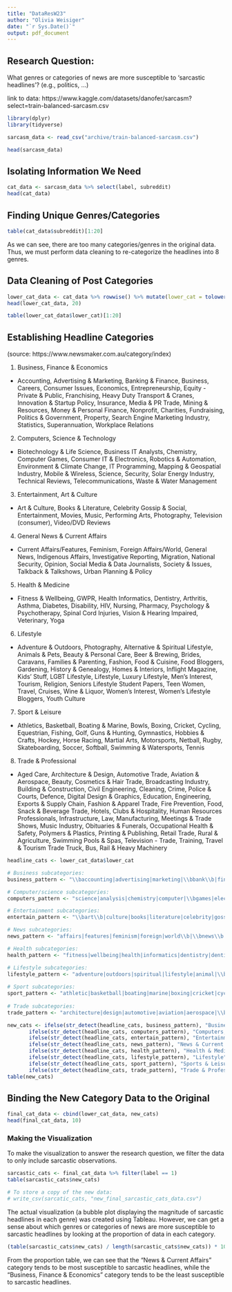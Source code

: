 ```yaml
---
title: "DataResW23"
author: "Olivia Weisiger"
date: "`r Sys.Date()`"
output: pdf_document
---
```


## Research Question:

What genres or categories of news are more susceptible to ‘sarcastic headlines’? 
(e.g., politics, …) 

link to data: https://www.kaggle.com/datasets/danofer/sarcasm?select=train-balanced-sarcasm.csv

```r
library(dplyr)
library(tidyverse)
```

```r
sarcasm_data <- read_csv("archive/train-balanced-sarcasm.csv")
```

```r
head(sarcasm_data)
```

## Isolating Information We Need 

```r
cat_data <- sarcasm_data %>% select(label, subreddit)
head(cat_data)
```

## Finding Unique Genres/Categories

```r
table(cat_data$subreddit)[1:20]
```

As we can see, there are too many categories/genres in the original data. Thus, 
we must perform data cleaning to re-categorize the headlines into 8 genres.

## Data Cleaning of Post Categories

```r
lower_cat_data <- cat_data %>% rowwise() %>% mutate(lower_cat = tolower(subreddit)) %>% select(-subreddit)
head(lower_cat_data, 20)
```

```r
table(lower_cat_data$lower_cat)[1:20]
```

## Establishing Headline Categories

(source: https://www.newsmaker.com.au/category/index)

1. Business, Finance & Economics
  - Accounting, Advertising & Marketing, Banking & Finance, Business, Careers, Consumer Issues, Economics, Entrepreneurship, Equity - Private & Public, Franchising, Heavy Duty Transport & Cranes, Innovation & Startup Policy, Insurance, Media & PR Trade, Mining & Resources, Money & Personal Finance, Nonprofit, Charities, Fundraising, Politics & Government, Property, Search Engine Marketing Industry, Statistics, Superannuation, Workplace Relations
  
2. Computers, Science & Technology 
  - Biotechnology & Life Science, Business IT Analysts, Chemistry, Computer Games, Consumer IT & Electronics, Robotics & Automation, Environment & Climate Change, IT Programming, Mapping & Geospatial Industry, Mobile & Wireless, Science, Security, Solar Energy Industry, Technical Reviews, Telecommunications, Waste & Water Management
  
3. Entertainment, Art & Culture
  - Art & Culture, Books & Literature, Celebrity Gossip & Social, Entertainment, Movies, Music, Performing Arts, Photography, Television (consumer), Video/DVD Reviews
  
4. General News & Current Affairs 
  - Current Affairs/Features, Feminism, Foreign Affairs/World, General News, Indigenous Affairs, Investigative Reporting, Migration, National Security, Opinion, Social Media & Data Journalists, Society & Issues, Talkback & Talkshows, Urban Planning & Policy
  
5. Health & Medicine
  - Fitness & Wellbeing, GWPR, Health Informatics, Dentistry, Arthritis, Asthma, Diabetes, Disability, HIV, Nursing, Pharmacy, Psychology & Psychotherapy, Spinal Cord Injuries, Vision & Hearing Impaired, Veterinary, Yoga
  
6. Lifestyle 
  - Adventure & Outdoors, Photography, Alternative & Spiritual Lifestyle, Animals & Pets, Beauty & Personal Care, Beer & Brewing, Brides, Caravans, Families & Parenting, Fashion, Food & Cuisine, Food Bloggers, Gardening, History & Genealogy, Homes & Interiors, Inflight Magazine, Kids' Stuff, LGBT Lifestyle, Lifestyle, Luxury Lifestyle, Men's Interest, Tourism, Religion, Seniors Lifestyle
Student Papers, Teen Women, Travel, Cruises, Wine & Liquor, Women's Interest, Women's Lifestyle Bloggers, Youth Culture
  
7. Sport & Leisure
  - Athletics, Basketball, Boating & Marine, Bowls, Boxing, Cricket, Cycling, Equestrian, Fishing, Golf, Guns & Hunting, Gymnastics, Hobbies & Crafts, Hockey, Horse Racing, Martial Arts, Motorsports, Netball, Rugby, Skateboarding, Soccer, Softball, Swimming & Watersports, Tennis

8. Trade & Professional 
  - Aged Care, Architecture & Design, Automotive Trade, Aviation & Aerospace, Beauty, Cosmetics & Hair Trade, Broadcasting Industry, Building & Construction, Civil Engineering, Cleaning, Crime, Police & Courts, Defence, Digital Design & Graphics, Education, Engineering, Exports & Supply Chain, Fashion & Apparel Trade, Fire Prevention, Food, Snack & Beverage Trade, Hotels, Clubs & Hospitality, Human Resources Professionals, Infrastructure, Law, Manufacturing, Meetings & Trade Shows, Music Industry, Obituaries & Funerals, Occupational Health & Safety, Polymers & Plastics, Printing & Publishing, Retail Trade, Rural & Agriculture, Swimming Pools & Spas, Television - Trade, Training, Travel & Tourism Trade Truck, Bus, Rail & Heavy Machinery

```r
headline_cats <- lower_cat_data$lower_cat

# Business subcategories:
business_pattern <- "\\baccounting|advertising|marketing|\\bbank\\b|finance|business|careers|consumer|economics|entrepreneurship|equity|franchising|transport|innovation|startup|insurance|\\bmoney|finance|nonprofit|charities|fundraising|marketing|industry|statistics|superannuation|workplace|producttesting|counting|wordpress|amazon|walmart|financialindependence|wikipedia|tacobell|jobs|economy|starbucks|corporate|investing|apple|wallstreetbets|google|stock|chipotle|market|job|million|dollar|lego|bestbuy|roblox|nerf"

# Computer/science subcategories:
computers_pattern <- "science|analysis|chemistry|computer|\\bgames|electronics|robot|automation|environment|climate|programming|mapping|geospatial|mobile\\b|wireless|security|solar\\b|reviews|telecommunications|clashroyale|overwatch|pokemon|pcmasterrace|crusaderkings|dotamasterrace|codzombies|ironthronepowers|tf2|diepio|pcgaming|fifa|technology|clashofclans|nintendo|gamegrumps|\\bmac\\b|math|borderlands2|flightsim|mslgame|samsung|kronos2wow|puzzleanddragons|geoguessr|windows10|techsupportgore|arduino|android|nintendonx|heartsofiron|ps4pro|battlefield_one|pcmasterracebuilds|game|opensouls3|googlepixel|darksouls3|titanfall|techsupport|bitcoin|galaxy|ps2cobalt|tf2weaponideas|mathematic|diablo3|csharp|iphone|virtualreality|nintendoswitch|finalfantasy|hacking|cyber|xboxone|callofduty|headphones|starterpack|ps4|smashbros|space|paladins|playstation|gaming|zelda|fallout|shadowverse|poker|logic|battlefield|intel|geek|linguistics|phoneverification|legendsoftomorrow|program|firefox|simcity|python|verizon|tmobile|atandt|at&t|diablo|linux|philosophy|network|redit|reddit|labrat|windows|phone|cell|link|nova|bots|chrome|java|sprint|mafia3|sql|server|metroid|heroesofthestorm|pathofexile|pka|destiny|ggfreeforall|dnd|starvstheforcesofevildata|joinsquad|gta|consulting|teacher|nsf|apocalypserising|blackops|pixelclash|reddeadredemption|raspberry_pi|phantomforces|geology|excel|renaissance|chemical|gta"

# Entertainment subcategories:
entertain_pattern <- "\\bart\\b|culture|books|literature|celebrity|gossip|\\bsocial|entertainment|movie|music|performing|photography|\\bphoto|television|video|media\\b|superman|lollapalooza|kanye|fivenightsatfreddys|marvel|youtubehaiku|supergirltv|radiohead|livestreamfail|celebnsfw|drama|blackmirror|picture|joerogan|kingofthehill|batman|youtube|lightsabers|harrypotter|stevenuniverse|documentaries|southpark|podcast|hiphopheads|teenwolf|residentevil|netflix|h3h3productions|futurama|thegoodplace|geometrydash|blink182|beetlejuicing|americanhorrorstory|bigbrother|thewalkingdead|metallica|comics|rickandmorty|mylittlepony|frankocean|backtothefuture|boxoffice|show\\b|cast\\b|eminem|theredpill|breakingbad|dccomics|strangerthings|sonicthehedgehog|directv|snapchat|instagram|seinfeld|terminator|coachella|screenwriting|write\\b|scifi|documentary|lore|tale|story|anime|fiction|action|writing|facebookk|twitter|song|tinder|greenday|cinema|beatles|tv|producer|guitar|vinyl|twitter|stories|cinema|roleplay|image|spotify|twitch|discord|ukulele|zootopia|drum|celebs|disney|paramount|arianagrande|novel|tunes|audio|supermam|adamcarolla|facebook|ticktock|commercialav|gotham|toontown|punk|transformers|thewire|pophead|sense8|bachelor|fargo|tones|legend|milliebobbybrown|bigfoot|clashdeck|adultswim|skrillex|dundermifflin|arresteddevelopment|terraria|gravityfalls|rickygervais|rockband|haikyuu|dailydouble"

# News subcategories:
news_pattern <- "affairs|features|feminism|foreign|world\\b|\\bnews\\b|indigenous|investigative|investigate|reporting|migration|migrate|national|security|opinion|media|journal|society|talkback|talkshows|planning|policy|politics|government|hillary|donald|war|\\bcrime\\b|police|courts|defence|\\blaw\\b|neworleans|trump|philippines|combatfootage|portland|worldnews|fullcommunism|globaloffensive|thenetherlands|unitedkingdom|india|libertarian|uncensorednews|brisbane|christianity|democrats|tampa|milwaukee|indonesia|berkeley|republican|nashville|ontario|sanfrancisco|inthenews|navy|denmark|connecticut|minneapolis|news|scotland|london|ireland|saltlakecity|mexico|italy|nottheonion|canada|southafrica|army|europe|conservative|sydney|legaladvice|detroit|california|\\bworld|melbourne|maine|polotic|stlouis|washingtondc|denver|pittsburgh|newjersey|debate|protectandserve|toronto|israel|boston|egypt|airforce|japan|northernireland|singapore|president|russia|austin|romania|anarchism|australia|justiceserved|mensrights|political|discussion|anarch|progun|gun\\b|slavelabor|firearms|houston|liberal|birmingham|nyc|arabs|politic|atlanta|losangeles|right|left|ville\\b|virginiabeach|newhampshire|missouri|croatia|theonion|northcarolina|belgium|korea|democracy|sacramento|vegas|democrat|argentina|chicago|capitalism|rally|wiki|world|brasil|bomb|confession|conversation|portugal|mandela|conspiracy|conspiracies|bangkok|military|army|miami|hongkong|southampton|capital|socialism|ism\\b|philadelphia|morocco|dubai|florida|oregon|propaganda|rotc|shanghai|sandiego|minnesota|asia|virginia|thailand|switzerland|land\\b|reports|speech|mafia|military|france|jail|communist|leader|seattlewa|reformed|king|city|town|country|county|state|[0-9][0-9][0-9][0-9]|seattle|scams|gatekeep|bayarea|announcement|vancouver|places|lebanon|prolife|britishcolumbia|bay\\b|newyork|guilty|innocent|colorado|battle|thunder|rain|storm|tornado|hurricane|america|dynasty|china|phoenix|sweden|albuquerque|newmexico|anchorage|alaska|atlanta|georgia|baltimore|maryland|billings|montana|birmingham|alabama|boise|idaho|boston|massachusetts|bridgeport|connecticut|burlington|vermont|charleston|southcarolina|charleston|westvirginia|charlotte|northcarolina|cheyenne|wyoming|chicago|illinois|columbus|ohio|denver|colorado|desmoines|iowa|detroit|michigan|fargo|northdakota|honolulu|hawaii|houston|texas|indianapolis|indiana|jackson|mississippi|jacksonville|florida|kansas|missouri|vegas|nevada|littlerock|arkansas|losangeles|california|louisville|kentucky|manchester|newhampshire|milwaukee|wisconsin|minneapolis|minnesota|nashville|tennessee|neworleans|louisiana|newyork|newark|newjersey|oklahoma|omaha|nebraska|philadelphia|pennsylvania|phoenix|arizona|portland|maine|portland|oregon|providence|rhodeisland|saltlake|utah|seattle|washington|sioux|dakota|virginia|wichita|kansas|wilmington|delaware"

# Health subcategories:
health_pattern <- "fitness|wellbeing|health|informatics|dentistry|dentist|doctor|arthritis|asthma|diabetes|disability|\\bhiv\\b|nursing|nurse|pharmacy|psychology|psychotherapy|injuries|vision|hearing|veterinary|yoga|mdma|fitgirls|electronic_cigarette|vaping|running|steroids|cigars|premed|therapy|nutrition|trypophobia|depress|drug|cigarette|bpd|survivor|keto|diet|opiate|tobacco|medicalschool|entomology|aspergers|medicine|shrooms|bipolar|cocaine|bloodborne|chromosome|alcoholism|halflife|\\bama\\b|narcissist|cancer"

# Lifestyle subcategories:
lifestyle_pattern <- "adventure|outdoors|spiritual|lifestyle|animal|\\bpet\\b|beauty|personal|beer|brewing|caravan|families|family|parenting|parent|fashion|food|cuisine|blogger|garden|history|genealogy|\\bhome\\b|\\bhouse\\b|interior|inflight|magazine|\\blgbt\\b|luxury|\\bmen\\b|interest|tourism|religion|senior|student|\\bteen\\b|\\bwomen\\b|\\bwoman\\b|travel\\b|cruise|\\bwine|liquor|youth|^ask|peopletwitter|hacks\\b|me_irl|livefromnewyork|teenmom|reactiongifs|teenagers|atheism|vegan|girl|\\bemo\\b|lgbteens|\\bself\\b|porn\\b|christianity|irl\\b|hack\\b|cooking|lesbianactually|gender|atheism|catholicism|advice|islam|newzealand|relationship|pics|streetwear|guys\\b|man\\b|christian|\\bpics\\b|humansbeingbros|toastmasters|judaism|texans|gay|child|porn|fanfiction|tumblr|frat|funny|joke|old|people|young|elder|lifeprotip|home|public|clothing|fella|motivate|comedy|fairytail|straight|prank|friend|\\bdog\\b|\\bcat\\b|\\bman|man\\b|tree|roast|tattoo|\\bmemes|memes\\b|\\bmeme|meme\\b|\\bdank|dank\\b|nature|sneakers|folk|dude|gadgets|meal|hauls|recipes|bake|cook|forest|survival|crochet|knit|sew|sex|question|squad|leaves|buffalo|fox|divorce|wild|whatisthis|doesthisexist|diy|lingerie|painting|lesbian|wolf|oversharing|share|outside|roast|cringe|aww|cat|gifs|bestof"
  
# Sport subcategories:
sport_pattern <- "athletic|basketball|boating|marine|boxing|cricket|cycling|equestrian|fishing|golf|\\bgun|hunting|gymnastic|hobbies|hobby|craft|hockey|horse|racing|martial|\\bmotor|netball|rugby|skateboarding|soccer|softball|swimming|watersports|tennis|football|nba|nfl|49er|team|baseball|nygiants|league|minnesotavikings|cfbofftopic|mma|browns|redsox|liverpoolfc|cfb|cowboys|soundersfc|kansascitychiefs|steelers|tennesseetitans|bengals|losangelesrams|nascar|whitesox|atlantahawks|mlsv|cardinals|patriots|colts|fantasypl|madden|fantasybball|sports|newyorkmets|surf|climbing|nyjets|mlb|clevelandcavs|airsoft|rowing|mls|coloradoavalanche|floridapanthers|chelseafc|snowboard|bike|ravens|fantasy|paintball|nyyankees|arrow|timberwolves|dance|boarding|usmc|weightlifting|uslpro|floridagators|kansascity|falcons|astros|panthers|formula1|latterdaysaints|camp|hike|hiking|lakers|charlottehornet|competitive|competition|weight|sanjosesharks|orlandomagic|buccos|nyknicks|lifting|seahawks|huskers|jaguars|saints|clippers|pacers|nhl|redskins|hawks|ducks|rangers|mavericks|dodgers" 
  
# Trade subcategories:
trade_pattern <- "architecture|design|automotive|aviation|aerospace|\\bplane\\b|beauty|cosmetics|makeup|\\bhair\\b|broadcasting|building|construction|engineering|cleaning|\\bcrime\\b|police|courts|defence|digital|graphics|education|engineering|exports|\\bsupply\\b|fashion|apparel|clothes|\\bfire\\b|\\bfood\\b|\\bsnack\\b|\\bbeverage\\b|\\bdrink\\b|\\bhotel\\b|\\bclub\\b|hospitality|humanresources|professional|infrastructure|\\blaw\\b|manufacturing|meetings|obituaries|funerals|safety|polymer|plastic|printing|publishing|retail|rural|agriculture|\\bpool\\b|\\bspa\\b|training|\\btruck\\b|\\bbus\\b|machine|indianauniversity|electricians|helicoptersv|woodworking|shitty_car_mods|subaruforester|dashcam|cheap_meals|volkswagen|\\bcars\\b|metalworking|tanks|mechanical|calpoly|helicopters|smith\\b|beekeeping|truck|car\\b|cars\\b|copter|road|rocket|autos|naut|plane|honda|jeep|plumbing|trade|uoft|subaru|ford|driver|drive|ethereum|mustang|flying|carcrash|lightbulb|ak47|metal|silver|gold|woodcarving|nexus"

new_cats <- ifelse(str_detect(headline_cats, business_pattern), "Business, Finance & Economics",
       ifelse(str_detect(headline_cats, computers_pattern), "Computers, Science & Technology",
       ifelse(str_detect(headline_cats, entertain_pattern), "Entertainment, Art & Culture",
       ifelse(str_detect(headline_cats, news_pattern), "News & Current Affairs",
       ifelse(str_detect(headline_cats, health_pattern), "Health & Medicine",
       ifelse(str_detect(headline_cats, lifestyle_pattern), "Lifestyle",
       ifelse(str_detect(headline_cats, sport_pattern), "Sports & Leisure",
       ifelse(str_detect(headline_cats, trade_pattern), "Trade & Professional", "Other"))))))))
table(new_cats)
```


## Binding the New Category Data to the Original

```r
final_cat_data <- cbind(lower_cat_data, new_cats)
head(final_cat_data, 10)
```

### Making the Visualization

To make the visualization to answer the research question, we filter the data to 
only include sarcastic observations.

```r
sarcastic_cats <- final_cat_data %>% filter(label == 1)
table(sarcastic_cats$new_cats)

# To store a copy of the new data:
# write_csv(sarcatic_cats, "new_final_sarcastic_cats_data.csv")
```

The actual visualization (a bubble plot displaying the magnitude of sarcastic headlines
in each genre) was created using Tableau. However, we can get a sense about which 
genres or categories of news are more susceptible to sarcastic headlines by looking 
at the proportion of data in each category.

```r
(table(sarcastic_cats$new_cats) / length(sarcastic_cats$new_cats)) * 100
```

From the proportion table, we can see that the "News & Current Affairs" category 
tends to be most susceptible to sarcastic headlines, while the 
"Business, Finance & Economics" category tends to be the least susceptible to 
sarcastic headlines.
